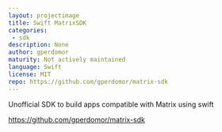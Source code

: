 ```yaml
---
layout: projectimage
title: Swift MatrixSDK
categories:
 - sdk
description: None
author: gperdomor
maturity: Not actively maintained
language: Swift
license: MIT
repo: https://github.com/gperdomor/matrix-sdk
---
```


Unofficial SDK to build apps compatible with Matrix using swift

https://github.com/gperdomor/matrix-sdk
